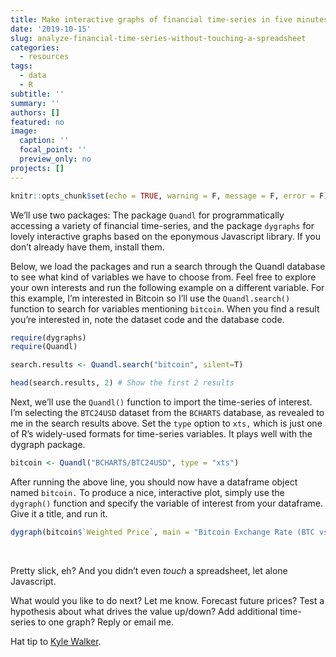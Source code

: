```yaml
---
title: Make interactive graphs of financial time-series in five minutes with R (Bitcoin example)
date: '2019-10-15'
slug: analyze-financial-time-series-without-touching-a-spreadsheet
categories:
  - resources
tags:
  - data
  - R
subtitle: ''
summary: ''
authors: []
featured: no
image:
  caption: ''
  focal_point: ''
  preview_only: no
projects: []
---
```



```r

knitr::opts_chunk$set(echo = TRUE, warning = F, message = F, error = F)

```

We'll use two packages: The package `Quandl` for programmatically accessing a variety of financial time-series, and the package `dygraphs` for lovely interactive graphs based on the eponymous Javascript library. If you don't already have them, install them.

Below, we load the packages and run a search through the Quandl database to see what kind of variables we have to choose from. Feel free to explore your own interests and run the following example on a different variable. For this example, I'm interested in Bitcoin so I'll use the `Quandl.search()` function to search for variables mentioning `bitcoin`. When you find a result you're interested in, note the dataset code and the database code.

```r

require(dygraphs)
require(Quandl)

search.results <- Quandl.search("bitcoin", silent=T)

head(search.results, 2) # Show the first 2 results

```


Next, we'll use the `Quandl()` function to import the time-series of interest. I'm selecting the `BTC24USD` dataset from the `BCHARTS` database, as revealed to me in the search results above. Set the `type` option to `xts,` which is just one of R's widely-used formats for time-series variables. It plays well with the dygraph package.

```r

bitcoin <- Quandl("BCHARTS/BTC24USD", type = "xts")

```

After running the above line, you should now have a dataframe object named `bitcoin.` To produce a nice, interactive plot, simply use the `dygraph()` function and specify the variable of interest from your dataframe. Give it a title, and run it.

```r

dygraph(bitcoin$`Weighted Price`, main = "Bitcoin Exchange Rate (BTC vs. USD")

```

<br>

Pretty slick, eh? And you didn't even *touch* a spreadsheet, let alone Javascript.

What would you like to do next? Let me know. Forecast future prices? Test a hypothesis about what drives the value up/down? Add additional time-series to one graph? Reply or email me.

Hat tip to [Kyle Walker](https://walkerke.github.io/2014/12/charting-time-series-data-with-dygraphs-in-r-and-python/).
